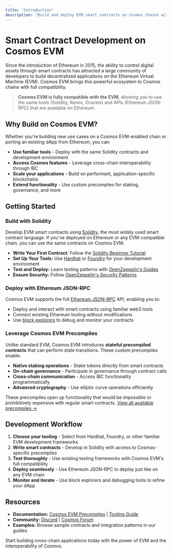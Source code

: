 ```yaml
---
title: "Introduction"
description: "Build and deploy EVM smart contracts on Cosmos chains with full Ethereum compatibility"
---
```


# Smart Contract Development on Cosmos EVM

Since the introduction of Ethereum in 2015, the ability to control digital assets through smart contracts has attracted a large community of developers to build decentralized applications on the Ethereum Virtual Machine (EVM). Cosmos EVM brings this powerful ecosystem to Cosmos chains with full compatibility.

> **Cosmos EVM is fully compatible with the EVM**, allowing you to use the same tools (Solidity, Remix, Oracles) and APIs (Ethereum JSON-RPC) that are available on Ethereum.

## Why Build on Cosmos EVM?

Whether you're building new use cases on a Cosmos EVM-enabled chain or porting an existing dApp from Ethereum, you can:

* **Use familiar tools** - Deploy with the same Solidity contracts and development environment
* **Access Cosmos features** - Leverage cross-chain interoperability through IBC
* **Scale your applications** - Build on performant, application-specific blockchains
* **Extend functionality** - Use custom precompiles for staking, governance, and more

## Getting Started

### Build with Solidity

Develop EVM smart contracts using [Solidity](https://github.com/ethereum/solidity), the most widely used smart contract language. If you've deployed on Ethereum or any EVM-compatible chain, you can use the same contracts on Cosmos EVM.

* **Write Your First Contract:** Follow the [Solidity Beginner Tutorial](https://docs.soliditylang.org/en/latest/introduction-to-smart-contracts.html)
* **Set Up Your Tools:** Use [Hardhat](https://hardhat.org/getting-started/) or [Foundry](https://book.getfoundry.sh/) for your development environment
* **Test and Deploy:** Learn testing patterns with [OpenZeppelin's Guides](https://docs.openzeppelin.com/learn)
* **Ensure Security:** Follow [OpenZeppelin's Security Patterns](https://docs.openzeppelin.com/learn/security-patterns)

### Deploy with Ethereum JSON-RPC

Cosmos EVM supports the full [Ethereum JSON-RPC](/v0.4.x/api-reference/ethereum-json-rpc) API, enabling you to:

* Deploy and interact with smart contracts using familiar web3 tools
* Connect existing Ethereum tooling without modifications
* Use [block explorers](/v0.4.x/documentation/getting-started/tooling-and-resources/block-explorers) to debug and monitor your contracts

### Leverage Cosmos EVM Precompiles

Unlike standard EVM, Cosmos EVM introduces **stateful precompiled contracts** that can perform state transitions. These custom precompiles enable:

* **Native staking operations** - Stake tokens directly from smart contracts
* **On-chain governance** - Participate in governance through contract calls
* **Cross-chain communication** - Access IBC functionality programmatically
* **Advanced cryptography** - Use elliptic curve operations efficiently

These precompiles open up functionality that would be impossible or prohibitively expensive with regular smart contracts. [View all available precompiles →](/v0.4.x/documentation/smart-contracts/precompiles)

## Development Workflow

1. **Choose your tooling** - Select from Hardhat, Foundry, or other familiar EVM development frameworks
2. **Write smart contracts** - Develop in Solidity with access to Cosmos-specific precompiles
3. **Test thoroughly** - Use existing testing frameworks with Cosmos EVM's full compatibility
4. **Deploy seamlessly** - Use Ethereum JSON-RPC to deploy just like on any EVM chain
5. **Monitor and iterate** - Use block explorers and debugging tools to refine your dApp

## Resources

* **Documentation:** [Cosmos EVM Precompiles](/v0.4.x/documentation/smart-contracts/precompiles) | [Tooling Guide](/v0.4.x/documentation/getting-started/tooling-and-resources/overview)
* **Community:** [Discord](https://discord.gg/interchain) | [Cosmos Forum](https://forum.cosmos.network)
* **Examples:** Browse sample contracts and integration patterns in our guides

Start building cross-chain applications today with the power of EVM and the interoperability of Cosmos.
